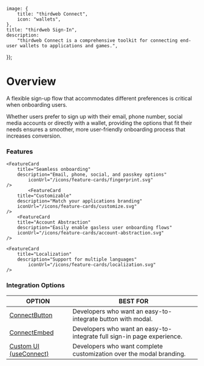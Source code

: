 
	image: {
		title: "thirdweb Connect",
		icon: "wallets",
	},
	title: "thirdweb Sign-In",
	description:
		"thirdweb Connect is a comprehensive toolkit for connecting end-user wallets to applications and games.",
});

# Overview

A flexible sign-up flow that accommodates different preferences is critical when onboarding users.

Whether users prefer to sign up with their email, phone number, social media accounts or directly with a wallet, providing the options that fit their needs ensures a smoother, more user-friendly onboarding process that increases conversion.

<DocImage src={connectModal} />

### Features

<div
	className="my-4 grid gap-2 md:grid-cols-2 lg:grid-cols-2 "
>
	<FeatureCard
		title="Wallet Support"
		description="350+ wallet providers supported"
		iconUrl="/icons/feature-cards/wallet.svg"
	/>
	    <FeatureCard
    	title="Fiat On-Ramp"
    	description="Enable purchase options directly in modal"
			iconUrl="/icons/feature-cards/fiat-ramp.svg"
    />

    <FeatureCard
    	title="Seamless onboarding"
    	description="Email, phone, social, and passkey options"
			iconUrl="/icons/feature-cards/fingerprint.svg"
    />
			<FeatureCard
		title="Customizable"
		description="Match your applications branding"
		iconUrl="/icons/feature-cards/customize.svg"
	/>
		<FeatureCard
		title="Account Abstraction"
		description="Easily enable gasless user onboarding flows"
		iconUrl="/icons/feature-cards/account-abstraction.svg"
	/>

    <FeatureCard
    	title="Localization"
    	description="Support for multiple languages"
			iconUrl="/icons/feature-cards/localization.svg"
    />

</div>

<DocImage src={customModal} />

### Integration Options

| OPTION                                               | BEST FOR                                                               |
| ---------------------------------------------------- | ---------------------------------------------------------------------- |
| [ConnectButton](/connect/sign-in/ConnectButton)      | Developers who want an easy-to-integrate button with modal.            |
| [ConnectEmbed](/connect/sign-in/ConnectEmbed)        | Developers who want an easy-to-integrate full sign-in page experience. |
| [Custom UI (useConnect)](/connect/sign-in/Custom-UI) | Developers who want complete customization over the modal branding.    |
